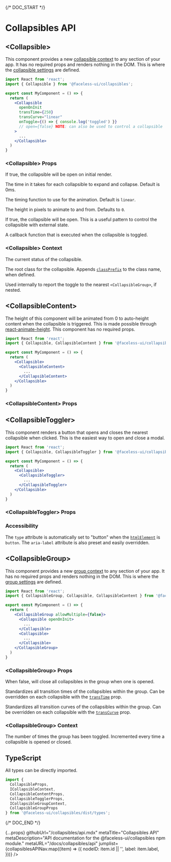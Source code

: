 
{/* DOC_START */}

# Collapsibles API

<JumplistNode nodeID="collapsible">

## \<Collapsible\>

This component provides a new [collapsible context](#collapsible-context) to any section of your app. It has no required props and renders nothing in the DOM. This is where the [collapsible settings](#collapsible-props) are defined.

```jsx
import React from 'react';
import { Collapsible } from '@faceless-ui/collapsibles';

export const MyComponent = () => {
  return (
    <Collapsible
      openOnInit
      transTime={250}
      transCurve="linear"
      onToggle={() => { console.log('toggled') }}
      // open={false} NOTE: can also be used to control a collapsible
    >
      ...
    </Collapsible>
  )
}
```

### \<Collapsible\> Props

<PropName
  name="openOnInit"
  type="boolean"
/>

If true, the collapsible will be open on initial render.

<PropName
  name="transTime"
  type="number"
/>

The time in it takes for each collapsible to expand and collapse. Default is 0ms.

<PropName
  name="transCurve"
  type="string"
/>

The timing function to use for the animation. Default is `linear`.

<PropName
  name="initialHeight"
  type="number"
/>

The height in pixels to animate to and from. Defaults to `0`.

<PropName
  name="open"
  type="boolean"
/>

If true, the collapsible will be open. This is a useful pattern to control the collapsible with external state.

<PropName
  name="onToggle()"
  type="method"
/>

A callback function that is executed when the collapsible is toggled.

<ClassPrefix />

### \<Collapsible\> Context

<PropName
  name="isOpen"
  type="boolean"
  isContextProp
/>

The current status of the collapsible.

<PropName
  name="rootClass"
  type="string"
  isContextProp
/>

The root class for the collapsible. Appends [`classPrefix`](#classPrefix) to the class name, when defined.

<PropName
  name="handleClick()"
  type="method"
  isContextProp
/>

Used internally to report the toggle to the nearest `<CollapsibleGroup>`, if nested.

<BasicContext href="#collapsible-props" />

</JumplistNode>

<JumplistNode nodeID="content">

## \<CollapsibleContent\>

The height of this component will be animated from 0 to auto-height content when the collapsible is triggered. This is made possible through [react-animate-height](https://github.com/Stanko/react-animate-height). This component has no required props.

```jsx
import React from 'react';
import { Collapsible, CollapsibleContent } from '@faceless-ui/collapsibles';

export const MyComponent = () => {
  return (
    <Collapsible>
      <CollapsibleContent>
        ...
      </CollapsibleContent>
    </Collapsible>
  )
}
```

### \<CollapsibleContent\> Props

<BasicProps />

</JumplistNode>

<JumplistNode nodeID="toggler">

## \<CollapsibleToggler\>

This component renders a button that opens and closes the nearest collapsible when clicked. This is the easiest way to open and close a modal.

```jsx
import React from 'react';
import { Collapsible, CollapsibleToggler } from '@faceless-ui/collapsibles';

export const MyComponent = () => {
  return (
    <Collapsible>
      <CollapsibleToggler>
        ...
      </CollapsibleToggler>
    </Collapsible>
  )
}
```

### \<CollapsibleToggler\> Props

<BasicProps
  defaultElement="button"
  idPrefix='toggler'
/>

### Accessibility

The `type` attribute is automatically set to "button" when the [`htmlElement`](#toggler-htmlElement) is `button`. The `aria-label` attribute is also preset and easily overridden.

</JumplistNode>

<JumplistNode nodeID="group">

## \<CollapsibleGroup\>

This component provides a new [group context](#collapsiblegroup-context) to any section of your app. It has no required props and renders nothing in the DOM. This is where the [group settings](#collapsiblegroup-props) are defined.

```jsx
import React from 'react';
import { CollapsibleGroup, Collapsible, CollapsibleContent } from '@faceless-ui/collapsibles';

export const MyComponent = () => {
  return (
    <CollapsibleGroup allowMultiple={false}>
      <Collapsible openOnInit>
        ...
      </Collapsible>
      <Collapsible>
        ...
      </Collapsible>
    </CollapsibleGroup>
  )
}
```

### \<CollapsibleGroup\> Props

<PropName
  name="allowMultiple"
  type="boolean"
/>

When false, will close all collapsibles in the group when one is opened.

<PropName
  name="transTime"
  type="number"
/>

Standardizes all transition times of the collapsibles within the group. Can be overridden on each collapsible with the [`transTime`](#transTime) prop.

<PropName
  name="transCurve"
  type="string"
/>

Standardizes all transition curves of the collapsibles within the group. Can be overridden on each collapsible with the [`transCurve`](#transCurve) prop.

<ClassPrefix />

### \<CollapsibleGroup\> Context

<PropName
  name="toggleCount"
  type="number"
  isContextProp
/>

The number of times the group has been toggled. Incremented every time a collapsible is opened or closed.

<BasicContext  href="#collapsiblegroup-props" />

</JumplistNode>

<JumplistNode nodeID="typescript">

## TypeScript

All types can be directly imported.

```jsx
import {
  CollapsibleProps,
  ICollapsibleContext,
  CollapsibleContentProps,
  CollapsibleTogglerProps,
  ICollapsibleGroupContext,
  CollapsibleGroupProps
} from '@faceless-ui/collapsibles/dist/types';
```

</JumplistNode>

{/* DOC_END */}

  {...props}
  githubUrl="/collapsibles/api.mdx"
  metaTitle="Collapsibles API"
  metaDescription="API documentation for the @faceless-ui/collapsibles npm module."
  metaURL="/docs/collapsibles/api"
  jumplist={collapsiblesAPINav.map((item) => ({
    nodeID: item.id || '',
    label: item.label,
  }))}
/>
